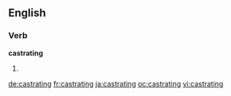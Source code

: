==English==

===Verb===
'''castrating'''

# {{present participle of|castrate}}

[[de:castrating]]
[[fr:castrating]]
[[ja:castrating]]
[[oc:castrating]]
[[vi:castrating]]